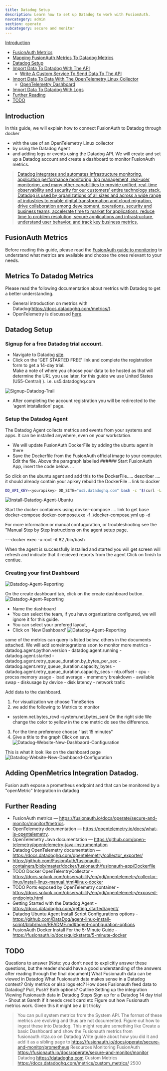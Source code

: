 ```yaml
---
title: Datadog Setup
description: Learn how to set up Datadog to work with FusionAuth.
navcategory: admin
section: operate
subcategory: secure and monitor
---
```



 [Introduction](#introduction)
- [FusionAuth Metrics](#fusionauth-metrics)
- [Mapping FusionAuth Metrics To Datadog Metrics](#mapping-fusionauth-metrics-to-datadog-metrics)
- [Datadog Setup](#datadog-setup)
- [Import Data To Datadog With The API](#import-data-to-datadog-with-the-api)
  - [Write A Custom Service To Send Data To The API](#write-a-custom-service-to-send-data-to-the-api)
- [Import Data To Data With The OpenTelemetry Linux Collector](#import-data-to-datadog-with-the-opentelemetry-linux-collector)
  - [OpenTelemetry Dashboard](#opentelemetry-dashboard)
- [Import Data To Datadog With Logs](#import-data-to-datadog-with-logs)
- [Further Reading](#further-reading)
- [TODO](#todo)

## Introduction

In this guide, we will explain how to connect FusionAuth to Datadog through docker 
-	with the use of an OpenTelemetry Linux collector
- by using the Datadog Agent 
-  and adding logs or events using the Datadog API. 
We will create and set up a Datadog account and create a dashboard to monitor FusionAuth metrics.

> [Datadog integrates and automates infrastructure monitoring, application performance monitoring, log management, real-user monitoring, and many other capabilities to provide unified, real-time observability and security for our customers’ entire technology stack. Datadog is used by organizations of all sizes and across a wide range of industries to enable digital transformation and cloud migration, drive collaboration among development, operations, security and business teams, accelerate time to market for applications, reduce time to problem resolution, secure applications and infrastructure, understand user behavior, and track key business metrics.](https://docs.datadoghq.com/getting_started/application/)

## FusionAuth Metrics

Before reading this guide, please read the [FusionAuth guide to monitoring](https://fusionauth.io/docs/operate/secure-and-monitor/monitor) to understand what metrics are available and choose the ones relevant to your needs.

## Metrics To Datadog Metrics
 
Please read the following documentation about metrics with Datadog to get a better understanding.
- General introduction on metrics with Datadog(https://docs.datadoghq.com/metrics/).
- OpenTelemetry is discussed [here](https://docs.datadoghq.com/opentelemetry/?_ga=2.63663855.1324212944.1718441678-2001470719.1718441677&_gac=1.150758018.1718441678.EAIaIQobChMI1OXNip7dhgMV_UNBAh1xfQDYEAAYASAAEgIBs_D_BwE).


## Datadog Setup

### Signup for a free Datadog trial account. 
- Navigate to Datadog [site](https://www.datadoghq.com/). 
- Click on the 'GET STARTED FREE' link and complete the registration form to get a 14-day trial. 
  <Aside type="note">
    Make a note of where you choose your data to be hosted as that will determine the URL you use later, for this guide we use United States (US5-Central) ).
    i.e. us5.datadoghq.com
  </Aside>
![Signup-Datadog-Trail](/img/docs/operate/secure-and-monitor/signup-datadog-trial.png)
- After completing the account registration you will be redirected to the 'agent intstallation' page. 

### Setup the Datadog Agent

The Datadog Agent collects metrics and events from your systems and apps. It can be installed anywhere, even on your workstation.
- We will update FusionAuth DockerFile by adding the ubuntu agent in there
- Save the Dockerfile from the FusionAuth official image to your computer. 
Edit the file. 
Above the paragraph labelled ###### Start FusionAuth App, insert the code below.
...

So click on the ubuntu agent and add this to the DockerFile..... describer  .... it should already contain your apikey
rebuild the DockerFile .. link to docker
```bash
DD_API_KEY=<yourapikey> DD_SITE="us5.datadoghq.com" bash -c "$(curl -L https://s3.amazonaws.com/dd-agent/scripts/install_script_agent7.sh)"
```
![Install-Datadog-Agent-Ubuntu](/img/docs/operate/secure-and-monitor/install-datadog-agent-ubuntu.png)

Start the docker containers using dovker-compose .... link to get base docker-compose 
docker-compose.exe  -f .\docker-compose.yml  up     -d
<Aside type="note">
  For more information or manual confuguration, or troubleshooting see the "Manual Step by Step Instructions on the agent setup page.
</Aside>

---docker exec -u root    -it 82  /bin/bash

When the agent is successfully installed and started you will get screen will refresh and indicate that it recieved reports from the agent
Click on finish to contiue.


### Creating your first Dashboard
![Datadog-Agent-Reporting](/img/docs/operate/secure-and-monitor/datadog-agent-reporting.png)

On the create dashboard tab, click on the create dashboard button.
![Datadog-Agent-Reporting](/img/docs/operate/secure-and-monitor/datadog-website-create-dashboard.png)
- Name the dashboard
- You can select the team, if you have organizations configured, we will ignore it for this guide.
- You can select your prefered layout, 
- Click on 'New Dashboard'
![Datadog-Agent-Reporting](/img/docs/operate/secure-and-monitor/datadog-website-create-new-dashboard.png)

<Aside type="note">
some of the metrics can query is listed below, others in the documents attached. We will add someintegrations soon to monitor more metrics
- datadog.agent.python.version
- datadog.agent.running
- datadog.agent.started
- datadog.agent.retry_queue_duration.by_bytes_per_sec
- datadog.agent.retry_queue_duration.capacity_bytes
- datadog.agent.retry_queue_duration.capacity_secs
- ntp.offset
- cpu 
- procss memory usage
- load average
- memmory breakdown
- available swap
- diskusage by device
- disk latency 
- network trafic
</Aside>

Add data to the dashboard. 
1. For visualization we choose TimeSeries
2. we add the following  to Metrics to monitor  
  - system.net.bytes_rcvd
  -system.net.bytes_sent
  On the right side We change the color to yellow  in the one metric do see the difference.
3) For the time preference choose "last 15 minutes"
4) Give a title to the graph
Click on save.
![Datadog-Website-New-Dashbaord-Configuration](/img/docs/operate/secure-and-monitor/datadog-website-new-dashboard-configuration.png)

This is what it look like on the dashboard page
![Datadog-Website-New-Dashbaord-Configuration](/img/docs/operate/secure-and-monitor/datadog-website-new-dashboard-preview.png)

## Adding OpenMetrics Integration Datadog.

Fusion auth expose a prometheus endpoint and that can be monitored by a "openMetric" Integration in datadog



## Further Reading

- FusionAuth metrics — https://fusionauth.io/docs/operate/secure-and-monitor/monitor#metrics.
- OpenTelemetry documentation — https://opentelemetry.io/docs/what-is-opentelemetry.
- OpenTelemetry Java documentation — https://github.com/open-telemetry/opentelemetry-java-instrumentation
- Datadog OpenTelemetry documentation — https://docs.datadoghq.com/opentelemetry/collector_exporter/
- https://github.com/FusionAuth/fusionauth-containers/blob/master/docker/fusionauth/fusionauth-app/Dockerfile
- TODO Docker OpenTelemtryCollector - https://docs.splunk.com/observability/en/gdi/opentelemetry/collector-linux/install-linux-manual.html#linux-docker
- TODO Ports exposed by OpenTelemetry container - https://docs.splunk.com/observability/en/gdi/opentelemetry/exposed-endpoints.html
- Getting Started with the Datadog Agent  - https://docs.datadoghq.com/getting_started/agent/
- Datadog Ubuntu Agent Install Script Configurations options   - https://github.com/DataDog/agent-linux-install-script/blob/main/README.md#agent-configuration-options
- FusionAuth Docker Install For the 5-Minute Guide - https://fusionauth.io/docs/quickstarts/5-minute-docker

## TODO
Questions to answer
[Note: you don’t need to explicitly answer these questions, but the reader should have a good understanding of the answers after reading through the final document]
What Fusionauth data can be viewed in Datadog
What Fusionauth data makes sense in a Datadog context? Only metrics or also logs etc?
How does Fusionauth feed data to Datadog? Pull, Push? Both options? 
Outline
Setting up the integration
Viewing Fusionauth data in Datadog
Steps
Sign up for a Datadog 14 day trial - Shout at Gareth if it needs credit card etc
Figure out how Fusionauth metrics work. Given this it might be a bit tricky
> ​​You can pull system metrics from the System API. The format of these metrics are evolving and thus are not documented.
Figure out how to ingest these into Datadog. This might require something like 
Create a basic Dashboard and show the Fusionauth metrics from fusionauth.ritza.co on Datadog
Write guide about how you did it and add it as a sibling page to https://fusionauth.io/docs/operate/secure-and-monitor/prometheus
Resources
Monitoring FusionAuth https://fusionauth.io/docs/operate/secure-and-monitor/monitor
Datadog https://datadoghq.com
Custom Metrics https://docs.datadoghq.com/metrics/custom_metrics/
2500